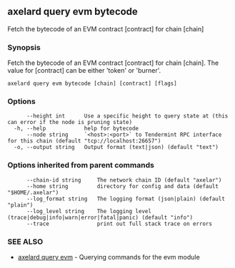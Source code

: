 ## axelard query evm bytecode

Fetch the bytecode of an EVM contract \[contract\] for chain \[chain\]

### Synopsis

Fetch the bytecode of an EVM contract \[contract\] for chain \[chain\]. The value for \[contract\] can be either 'token' or 'burner'.

```
axelard query evm bytecode [chain] [contract] [flags]
```

### Options

```
      --height int      Use a specific height to query state at (this can error if the node is pruning state)
  -h, --help            help for bytecode
      --node string     `<host>:<port>` to Tendermint RPC interface for this chain (default "tcp://localhost:26657")
  -o, --output string   Output format (text|json) (default "text")
```

### Options inherited from parent commands

```
      --chain-id string     The network chain ID (default "axelar")
      --home string         directory for config and data (default "$HOME/.axelar")
      --log_format string   The logging format (json|plain) (default "plain")
      --log_level string    The logging level (trace|debug|info|warn|error|fatal|panic) (default "info")
      --trace               print out full stack trace on errors
```

### SEE ALSO

- [axelard query evm](/cli-docs/v0_32_0/axelard_query_evm) - Querying commands for the evm module

